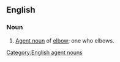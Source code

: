 ==English==

===Noun===

{{en-noun}}

# [[agent noun|Agent noun]] of [[elbow]]; one who elbows.

[[Category:English agent nouns]]